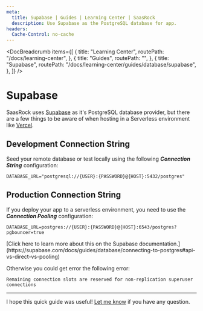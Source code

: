 ```yaml
---
meta:
  title: Supabase | Guides | Learning Center | SaasRock
  description: Use Supabase as the PostgreSQL database for app.
headers:
  Cache-Control: no-cache
---
```



<DocBreadcrumb
  items={[
    {
      title: "Learning Center",
      routePath: "/docs/learning-center",
    },
    {
      title: "Guides",
      routePath: "",
    },
    {
      title: "Supabase",
      routePath:
        "/docs/learning-center/guides/database/supabase",
    },
  ]}
/>

# Supabase

SaasRock uses [Supabase](https://supabase.io/) as it's PostgreSQL database provider, but there are a few things to be aware of when hosting in a Serverless environment like [Vercel](/docs/learning-center/guides/hosting/vercel).

## Development Connection String

Seed your remote database or test locally using the following **_Connection String_** configuration:

```
DATABASE_URL="postgresql://{USER}:{PASSWORD}@{HOST}:5432/postgres"
```

## Production Connection String

If you deploy your app to a serverless environment, you need to use the **_Connection Pooling_** configuration:

```
DATABASE_URL=postgres://{USER}:{PASSWORD}@{HOST}:6543/postgres?pgbouncer=true
```

<InfoBanner title="Supabase Documentation">
  [Click here to learn more about this on the Supabase
  documentation.](https://supabase.com/docs/guides/database/connecting-to-postgres#api-vs-direct-vs-pooling)
</InfoBanner>

Otherwise you could get error the following error:

```
Remaining connection slots are reserved for non-replication superuser connections
```

<DocTutorialImage
  alt="Connection slots error"
  src="https://yahooder.sirv.com/saasrock/guides/database/supabase/slots-error.png"
/>

---

I hope this quick guide was useful! [Let me know](/docs/community) if you have any question.
